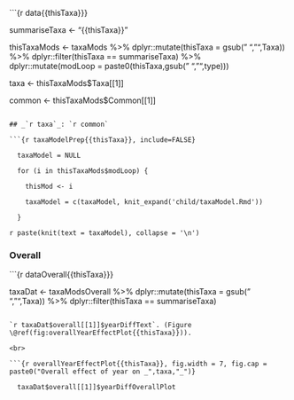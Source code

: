 ```{r data{{thisTaxa}}}

  summariseTaxa <- "{{thisTaxa}}"

  thisTaxaMods <- taxaMods %>%
    dplyr::mutate(thisTaxa = gsub(" ","",Taxa)) %>%
    dplyr::filter(thisTaxa == summariseTaxa) %>%
    dplyr::mutate(modLoop = paste0(thisTaxa,gsub(" ","",type)))

  taxa <- thisTaxaMods$Taxa[[1]]

  common <- thisTaxaMods$Common[[1]]
  
```

## _`r taxa`_: `r common`

```{r taxaModelPrep{{thisTaxa}}, include=FALSE}

  taxaModel = NULL

  for (i in thisTaxaMods$modLoop) {
    
    thisMod <- i
    
    taxaModel = c(taxaModel, knit_expand('child/taxaModel.Rmd'))
    
  }

```

`r paste(knit(text = taxaModel), collapse = '\n')`

### Overall

```{r dataOverall{{thisTaxa}}}

  taxaDat <- taxaModsOverall %>%
    dplyr::mutate(thisTaxa = gsub(" ","",Taxa)) %>%
    dplyr::filter(thisTaxa == summariseTaxa)

```

`r taxaDat$overall[[1]]$yearDiffText`. (Figure \@ref(fig:overallYearEffectPlot{{thisTaxa}})).

<br>

```{r overallYearEffectPlot{{thisTaxa}}, fig.width = 7, fig.cap = paste0("Overall effect of year on _",taxa,"_")}
  
  taxaDat$overall[[1]]$yearDiffOverallPlot

```